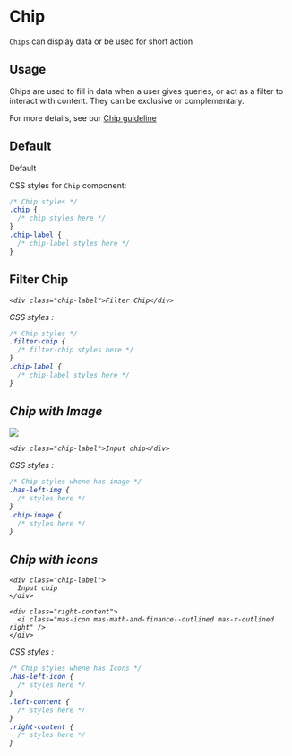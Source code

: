 
<Meta title="Components / Selection controls / Chip" />

# Chip

`Chips` can display data or be used for short action

## Usage

Chips are used to fill in data when a user gives queries, or act as a filter to interact with content. They can be exclusive or complementary.

For more details, see our [Chip guideline](https://zeroheight.com/9b39bb2a0/p/779f6f-chips/b/964f27)

## Default

<Canvas>
  <div class="chip">
    <div class="chip-label">Default</div>
  </div>
</Canvas>

CSS styles for `Chip` component:

```css
/* Chip styles */
.chip {
  /* chip styles here */
}
.chip-label {
  /* chip-label styles here */
}
```

## Filter Chip

<Canvas>
  <div class="filter-chip selected">
    <div class="left-content">
      <i class="mas-icon mas-checked" />
    </div>

    <div class="chip-label">Filter Chip</div>
  </div>
</Canvas>

CSS styles :

```css
/* Chip styles */
.filter-chip {
  /* filter-chip styles here */
}
.chip-label {
  /* chip-label styles here */
}
```

## Chip with Image

<Canvas>
  <div class="chip has-left-img">
    <div class="left-content">
      <img class="chip-image" src="/assets/img/chip-img.png" />
    </div>

    <div class="chip-label">Input chip</div>
  </div>
</Canvas>

CSS styles :

```css
/* Chip styles whene has image */
.has-left-img {
  /* styles here */
}
.chip-image {
  /* styles here */
}
```

## Chip with icons

<Canvas>
  <div class="chip has-left-icon">
    <div class="left-content">
      <i class="mas-check-outlined mas-icon mas-system-and-device--outlined" />
    </div>

    <div class="chip-label">
      Input chip
    </div>

    <div class="right-content">
      <i class="mas-icon mas-math-and-finance--outlined mas-x-outlined right" />
    </div>
  </div>
</Canvas>

CSS styles :

```css
/* Chip styles whene has Icons */
.has-left-icon {
  /* styles here */
}
.left-content {
  /* styles here */
}
.right-content {
  /* styles here */
}
```
